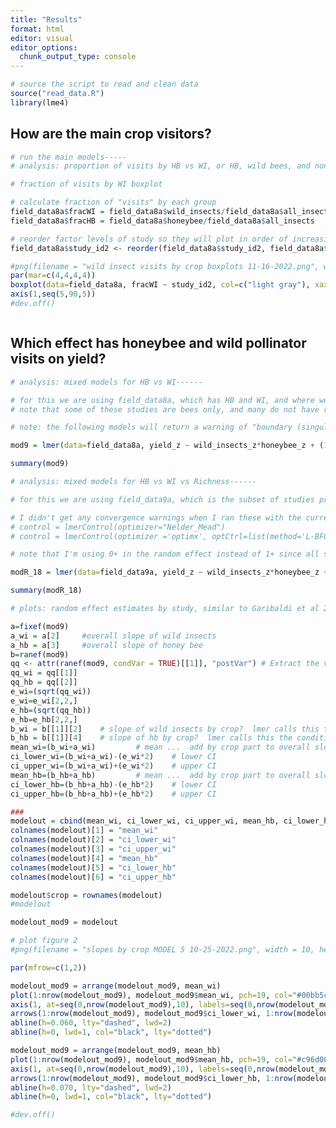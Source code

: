 ```yaml
---
title: "Results"
format: html
editor: visual
editor_options: 
  chunk_output_type: console
---
```


```r
# source the script to read and clean data
source("read_data.R")
library(lme4)
```

## How are the main crop visitors?

```r
# run the main models-----
# analysis: proportion of visits by HB vs WI, or HB, wild bees, and non bees

# fraction of visits by WI boxplot

# calculate fraction of "visits" by each group
field_data8a$fracWI = field_data8a$wild_insects/field_data8a$all_insects
field_data8a$fracHB = field_data8a$honeybee/field_data8a$all_insects

# reorder factor levels of study so they will plot in order of increasing median when we run a boxplot
field_data8a$study_id2 <- reorder(field_data8a$study_id2, field_data8a$fracWI, median, na.rm=T)

#png(filename = "wild insect visits by crop boxplots 11-16-2022.png", width = 9, height = 5, units = "in", bg = "white", res = 600)
par(mar=c(4,4,4,4))
boxplot(data=field_data8a, fracWI ~ study_id2, col=c("light gray"), xaxt = 'n', xlab="study", ylab="proportion of visits by wild insects", las = 1)
axis(1,seq(5,90,5))
#dev.off()



```

## Which effect has honeybee and wild pollinator visits on yield?

```r
# analysis: mixed models for HB vs WI------

# for this we are using field_data8a, which has HB and WI, and where we have entered manual 0's for HB z-scores in 2 systems where they were =0.
# note that some of these studies are bees only, and many do not have richness data

# note: the following models will return a warning of "boundary (singular) fit: see ?isSingular".  I think this is due to using z-scores, which make the mean of all studies =0, so it should not be a problem for the models.

mod9 = lmer(data=field_data8a, yield_z ~ wild_insects_z*honeybee_z + (1 + wild_insects_z|study_id2) + (1 + honeybee_z|study_id2) + (1 + wild_insects_z*honeybee_z|study_id2), na.action=na.fail, REML=T)

summary(mod9)

# analysis: mixed models for HB vs WI vs Richness------

# for this we are using field_data9a, which is the subset of studies providing data for HB, WI, and Richness

# I didn't get any convergence warnings when I ran these with the current data, but if it does happen, try adding one of these to the lmer statement:
# control = lmerControl(optimizer="Nelder_Mead")
# control = lmerControl(optimizer ='optimx', optCtrl=list(method='L-BFGS-B'))

# note that I'm using 0+ in the random effect instead of 1+ since all studies are z-scored and thus constrained to have a mean of 0. My logic here is that there is no need to try to estimate separate intercepts for each study. We are still estimating the random slopes as usual.

modR_18 = lmer(data=field_data9a, yield_z ~ wild_insects_z*honeybee_z + wild_insects_z*richness_z + honeybee_z*richness_z + (0 + wild_insects_z*honeybee_z|study_id2) + (0 + wild_insects_z*richness_z|study_id2) +  (0 + honeybee_z*richness_z|study_id2), na.action=na.fail, REML=T)

summary(modR_18)

# plots: random effect estimates by study, similar to Garibaldi et al 2013 fig 2b, but using model 9 -----

a=fixef(mod9)
a_wi = a[2]		#overall slope of wild insects 
a_hb = a[3]		#overall slope of honey bee 
b=ranef(mod9)
qq <- attr(ranef(mod9, condVar = TRUE)[[1]], "postVar") # Extract the variances of the random effects
qq_wi = qq[[1]]
qq_hb = qq[[2]]
e_wi=(sqrt(qq_wi))	
e_wi=e_wi[2,2,]		
e_hb=(sqrt(qq_hb))	
e_hb=e_hb[2,2,]		
b_wi = b[[1]][2]	# slope of wild insects by crop?  lmer calls this the conditional mean
b_hb = b[[1]][4]	# slope of hb by crop?  lmer calls this the conditional mean
mean_wi=(b_wi+a_wi)			# mean ...  add by crop part to overall slope
ci_lower_wi=(b_wi+a_wi)-(e_wi*2)	# lower CI
ci_upper_wi=(b_wi+a_wi)+(e_wi*2)	# upper CI
mean_hb=(b_hb+a_hb)			# mean ...  add by crop part to overall slope
ci_lower_hb=(b_hb+a_hb)-(e_hb*2)	# lower CI
ci_upper_hb=(b_hb+a_hb)+(e_hb*2)	# upper CI

###
modelout = cbind(mean_wi, ci_lower_wi, ci_upper_wi, mean_hb, ci_lower_hb, ci_upper_hb)
colnames(modelout)[1] = "mean_wi"
colnames(modelout)[2] = "ci_lower_wi"
colnames(modelout)[3] = "ci_upper_wi"
colnames(modelout)[4] = "mean_hb"
colnames(modelout)[5] = "ci_lower_hb"
colnames(modelout)[6] = "ci_upper_hb"

modelout$crop = rownames(modelout)
#modelout

modelout_mod9 = modelout

# plot figure 2
#png(filename = "slopes by crop MODEL 5 10-25-2022.png", width = 10, height = 5, units = "in", bg = "white", res = 600)

par(mfrow=c(1,2))

modelout_mod9 = arrange(modelout_mod9, mean_wi)
plot(1:nrow(modelout_mod9), modelout_mod9$mean_wi, pch=19, col="#00bb5c", ylim=c(-.75,.75), ylab="wild insect slope (mean and 95% CI)", cex=1.5, xaxt = "n", xlab="crop study", main="Wild Insects")
axis(1, at=seq(0,nrow(modelout_mod9),10), labels=seq(0,nrow(modelout_mod9),10))
arrows(1:nrow(modelout_mod9), modelout_mod9$ci_lower_wi, 1:nrow(modelout_mod9), modelout_mod9$ci_upper_wi, length=0.05, angle=90, code=3, col="#00bb5c", lwd=1.5)
abline(h=0.060, lty="dashed", lwd=2)
abline(h=0, lwd=1, col="black", lty="dotted")

modelout_mod9 = arrange(modelout_mod9, mean_hb)
plot(1:nrow(modelout_mod9), modelout_mod9$mean_hb, pch=19, col="#c96d00", ylim=c(-.75,.75), ylab="honey bee slope (mean and 95% CI)", cex=1.5, xaxt = "n", xlab="crop study", main="Honey Bee")
axis(1, at=seq(0,nrow(modelout_mod9),10), labels=seq(0,nrow(modelout_mod9),10))
arrows(1:nrow(modelout_mod9), modelout_mod9$ci_lower_hb, 1:nrow(modelout_mod9), modelout_mod9$ci_upper_hb, length=0.05, angle=90, code=3, col="#c96d00", lwd=1.5)
abline(h=0.070, lty="dashed", lwd=2)
abline(h=0, lwd=1, col="black", lty="dotted")

#dev.off()


```
